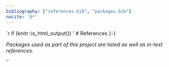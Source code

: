 ```yaml
---
bibliography: ["references.bib", "packages.bib"]
nocite: '@*'
---
```


`r if (knitr::is_html_output()) '
# References {-}

*Packages used as part of this project are listed as well as in-text references.*

<div id="refs"></div>
'`
